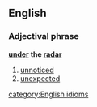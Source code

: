 ==English==
===Adjectival phrase===
'''[[under]] the [[radar]]'''
# [[unnoticed]]
# [[unexpected]]
<!-- I'll think of some decent examples of use -->
[[category:English idioms]]